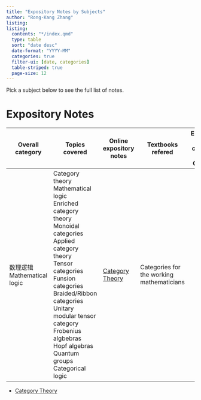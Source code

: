```yaml
---
title: "Expository Notes by Subjects"
author: "Rong-Kang Zhang"
listing:
listing:
  contents: "*/index.qmd"
  type: table
  sort: "date desc"
  date-format: "YYYY-MM"
  categories: true
  filter-ui: [date, categories]
  table-striped: true
  page-size: 12
---
```


Pick a subject below to see the full list of notes.

# Expository Notes

| Overall category                 | Topics covered                                               | Online expository notes                       | Textbooks refered                         | Electronic notes compiled in Overleaf | Solution manuals I wrote |
| -------------------------------- | ------------------------------------------------------------ | --------------------------------------------- | ----------------------------------------- | ------------------------------------- | ------------------------ |
| 数理逻辑<br />Mathematical logic | Category theory<br />Mathematical logic<br />Enriched category theory<br />Monoidal categories<br />Applied category theory<br />Tensor categories<br />Funsion categories<br />Braided/Ribbon categories<br />Unitary modular tensor category<br />Frobenius algbebras<br />Hopf algebras<br />Quantum groups<br />Categorical logic | [Category Theory](category-theory/index.html) | Categories for the working mathematicians |                                       |                          |

- [Category Theory](category-theory/index.html)